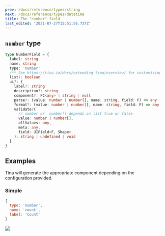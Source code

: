 ```yaml
---
prev: /docs/reference/types/string
next: /docs/reference/types/datetime
title: The "number" field
last_edited: '2021-07-27T15:51:56.737Z'
---
```


## `number` type

```ts
type NumberField = {
  label: string
  name: string
  type: 'number'
  /** See https://tina.io/docs/extending-tina/overview/ for customizing the UI **/
  list?: boolean
  ui?: {
    label?: string
    description?: string
    component?: FC<any> | string | null
    parse?: (value: number | number[], name: string, field: F) => any
    format?: (value: number | number[], name: string, field: F) => any
    validate?(
      // number or  number[] depends on list true or false
      value: number | number[],
      allValues: any,
      meta: any,
      field: UIField<F, Shape>
    ): string | undefined | void
  }
}
```

## Examples

Tina will generate the appropriate component depending on the configuration provided.

### Simple

```javascript
{
  type: 'number',
  name: 'count',
  label: 'Count'
}
```

![](https://res.cloudinary.com/forestry-demo/image/upload/v1722240951/Screenshot_2024-07-29_at_6.15.46_PM_hjbije.png)
